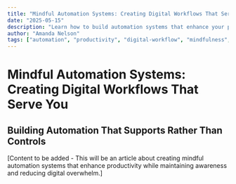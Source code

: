 ```yaml
---
title: "Mindful Automation Systems: Creating Digital Workflows That Serve You"
date: "2025-05-15"
description: "Learn how to build automation systems that enhance your productivity while maintaining mindfulness and reducing digital overwhelm."
author: "Amanda Nelson"
tags: ["automation", "productivity", "digital-workflow", "mindfulness", "tech-tools"]
---
```


# Mindful Automation Systems: Creating Digital Workflows That Serve You

## Building Automation That Supports Rather Than Controls

[Content to be added - This will be an article about creating mindful automation systems that enhance productivity while maintaining awareness and reducing digital overwhelm.] 